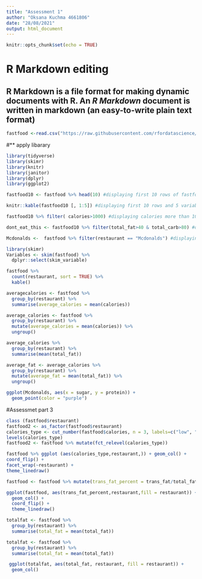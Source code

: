 ```yaml
---
title: "Assessment 1"
author: "Oksana Kuchma 4661806"
date: "28/08/2021"
output: html_document
---
```


```r
knitr::opts_chunk$set(echo = TRUE)
```

# **R Markdown editing** 
## R Markdown is a file format for making dynamic documents with R. An *R Markdown* document is written in markdown **(an easy-to-write plain text format)**

```r
fastfood <-read.csv("https://raw.githubusercontent.com/rfordatascience/tidytuesday/master/data/2018/2018-09-04/fastfood_calories.csv")
```
#** apply libarary
```r
library(tidyverse)
library(skimr)
library(knitr)
library(janitor)
library(dplyr)
library(ggplot2)
```

```r

fastfood10 <- fastfood %>% head(10) #displaying first 10 rows of fastfood.
```


```r
knitr::kable(fastfood10 [, 1:5]) #displaying first 10 rows and 5 variables
```

```r
fastfood10 %>% filter( calories>1000) #displaying calories more than 1000
```

```r
dont_eat_this <- fastfood10 %>% filter(total_fat>40 & total_carb>80) #displaying the observations with total fat > 40 and total_card>80 and assigned to variable dont_eat_this
```

```r

Mcdonalds <-  fastfood %>% filter(restaurant == "Mcdonalds") #displaying restaurant mcdonalds
```

```r
library(skimr)
Variables <- skim(fastfood) %>%
  dplyr::select(skim_variable)
```

```r
fastfood %>%
  count(restaurant, sort = TRUE) %>%
  kable()
```

```r
averagecalories <- fastfood %>%
  group_by(restaurant) %>%
  summarise(average_calories = mean(calories))

```

```r
average_calories <- fastfood %>%
  group_by(restaurant) %>%
  mutate(average_calories = mean(calories)) %>%
  ungroup() 
```

```r
average_calories %>% 
  group_by(restaurant) %>% 
  summarise(mean(total_fat))
```


```r
average_fat <- average_calories %>%
  group_by(restaurant) %>%
  mutate(average_fat = mean(total_fat)) %>%
  ungroup()
```

```r
ggplot(Mcdonalds, aes(x = sugar, y = protein)) +
  geom_point(color = "purple")
```
 #Assessmet part 3

```r
class (fastfood$restaurant)  
fastfood2 <- as_factor(fastfood$restaurant)
calories_type <- cut_number(fastfood$calories, n = 3, labels=c("low", "med", "high"))
levels(calories_type)
fastfood2 <- fastfood %>% mutate(fct_relevel(calories_type))
```

```r
fastfood %>% ggplot (aes(calories_type,restaurant,)) + geom_col() + 
coord_flip() +
facet_wrap(~restaurant) +
theme_linedraw()
```

```r
fastfood <- fastfood %>% mutate(trans_fat_percent = trans_fat/total_fat * 100)
```

```r
ggplot(fastfood, aes(trans_fat_percent,restaurant,fill = restaurant)) + 
  geom_col() +
  coord_flip() +
  theme_linedraw()
```

```r
totalfat <- fastfood %>%
  group_by(restaurant) %>%
  summarise(total_fat = mean(total_fat))
```

```r
totalfat <- fastfood %>%
  group_by(restaurant) %>%
  summarise(total_fat = mean(total_fat))
```

```r

 ggplot(totalfat, aes(total_fat, restaurant, fill = restaurant)) +
  geom_col()

```
